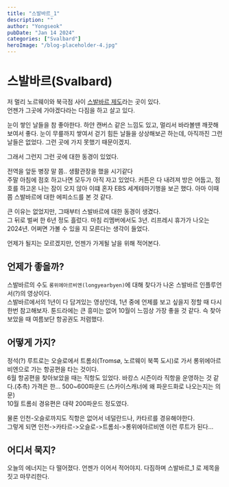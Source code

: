 ```yaml
---
title: "스발바르_1"
description: ""
author: "Yongseok"
pubDate: "Jan 14 2024"
categories: ["Svalbard"]
heroImage: "/blog-placeholder-4.jpg"
---
```




# 스발바르(Svalbard)
<GoogleMap src="https://www.google.com/maps/embed?pb=!1m18!1m12!1m3!1d26053.548464485117!2d15.401885142588903!3d78.22535983162527!2m3!1f0!2f0!3f0!3m2!1i1024!2i768!4f13.1!3m3!1m2!1s0x459c52d84f4557df%3A0xda86b2caa16495ec!2z7Iqk67Cc67CU66W0IOyWgOuniOyYjCDsoJzrj4QgOTE3MCDrobHsnITsl5DslYTrpbTruYTsl5Q!5e0!3m2!1sko!2skr!4v1705242465933!5m2!1sko!2skr" ></GoogleMap>

저 멀리 노르웨이와 북극점 사이 [스발바르 제도](https://www.sysselmesteren.no/)라는 곳이 있다. <br/>
언젠가 그곳에 가야겠다라는 다짐을 하고 살고 있다.

눈이 쌓인 날들을 참 좋아한다. 하얀 캔버스 같은 느낌도 있고, 멀리서 바라볼땐 깨끗해 보여서 좋다. 
눈이 무릎까지 쌓여서 걷기 힘든 날들을 상상해보곤 하는데, 아직까진 그런 날들은 없었다. 그런 곳에 가지 못했기 때문이겠지.

그래서 그런지 그런 곳에 대한 동경이 있었다.

전역을 앞둔 병장 말 쯤.. 생활관장을 했을 시기같다<br/>
주말 아침에 점호 하고나면 모두가 아직 자고 있었다. 커튼은 다 내려져 방은 어둡고, 점호를 하고온 나는 잠이 오지 않아 이떄 혼자 EBS 세계테마기행을 보곤 했다.
아마 이때 쯤 스발바르에 대한 에피소드를 본 것 같다.

<YouTube src="https://youtu.be/jghe7AeaDOM?si=A37eNqjBSoyOMvnD" caption="아마 이 영상일 것이다" client:only="lit"></YouTube>

큰 이유는 없었지만, 그때부터 스발바르에 대한 동경이 생겼다.<br/>
그 뒤로 벌써 한 6년 정도 흘렀다. 마침 리멤버에서도 3년. 리프레시 휴가가 나오는 2024년.
어쩌면 가볼 수 있을 지 모른다는 생각이 들었다.

언제가 될지는 모르겠지만, 언젠가 가게될 날을 위해 적어본다.

## 언제가 좋을까?

<YouTube src="https://youtu.be/cgZCC4uf-RY?si=ke_Iy2pKVl2k7S-c" client:only="lit" ></YouTube>

스발바르의 수도 `롱위에아르비엔(longyearbyen)`에 대해 찾다가 나온 스발바르 인플루언서(?)의 영상이다.<br/>
스발바르에서의 1년이 다 담겨있는 영상인데, 1년 중에 언제를 보고 싶을지 정할 때 다시한번 참고해보자.
툰드라에는 큰 흥미는 없어 10월이 느낌상 가장 좋을 것 같다. 슥 찾아보았을 때 여름보단 항공권도 저렴했다.

## 어떻게 가지?

정석(?) 루트로는 오슬로에서 트롬쇠(Tromsø, 노르웨이 북쪽 도시)로 가서 롱위에아르비엔으로 가는 항공편을 타는 것이다.<br/>
6월 항공편을 찾아보았을 때는 직항도 있었다. 바캉스 시즌이라 직항을 운영하는 것 같다.(추측) 가격은 한... 500~600파운드 (스카이스캐너에 왜 파운드화로 나오는지는 의문)<br/>
10월 트롬쇠 경유편은 대략 200파운드 정도였다.

물론 인천-오슬로까지도 직항은 없어서 네덜란드나, 카타르를 경유해야한다. <br/>
그렇게 되면 인천->카타르->오슬로->트롬쇠->롱위에아르비엔 이런 루트가 된다... 

<GoogleMap src="https://www.google.com/maps/embed?pb=!1m18!1m12!1m3!1d11093.200198967015!2d18.993939211224234!3d69.66263836689745!2m3!1f0!2f0!3f0!3m2!1i1024!2i768!4f13.1!3m3!1m2!1s0x45c4c4526c3b71fd%3A0x23dca858e6ebed3!2z64W466W07Juo7J20IO2KuOuhrOyHoA!5e0!3m2!1sko!2skr!4v1705245266656!5m2!1sko!2skr" />
  

## 어디서 묵지?

오늘의 에너지는 다 떨어졌다. 언젠가 이어서 적어야지. 다짐하며 스발바르_1 로 제목을 짓고 마무리한다.